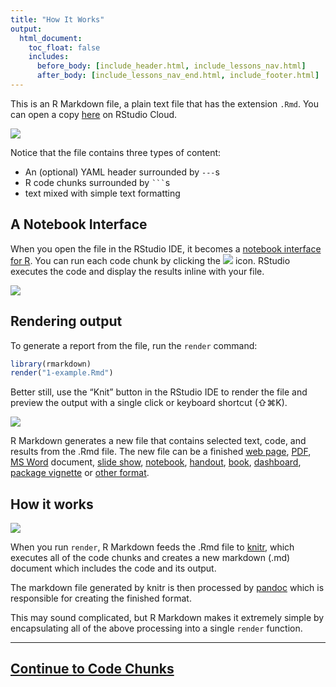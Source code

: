 ```yaml
---
title: "How It Works"
output:
  html_document:
    toc_float: false
    includes:
      before_body: [include_header.html, include_lessons_nav.html]
      after_body: [include_lessons_nav_end.html, include_footer.html]
---
```


This is an R Markdown file, a plain text file that has the extension `.Rmd`. You can open a copy [here](https://rstudio.cloud/project/181856) on RStudio Cloud.

![](lesson-images/how-1-file.png)
</br>

Notice that the file contains three types of content:

* An (optional) YAML header surrounded by `---`s
* R code chunks surrounded by <code>```</code>s
* text mixed with simple text formatting

## A Notebook Interface

When you open the file in the RStudio IDE, it becomes a [notebook interface for R](https://bookdown.org/yihui/rmarkdown/notebook.html). You can run each code chunk by clicking the ![](images/notebook-run-chunk.png) icon. RStudio executes the code and display the results inline with your file.

![](lesson-images/how-2-chunk.png)
</br>

## Rendering output

To generate a report from the file, run the `render` command:

```r
library(rmarkdown)
render("1-example.Rmd")
```

Better still, use the "Knit" button in the RStudio IDE to render the file and preview the output with a single click or keyboard shortcut (&#8679;&#8984;K).

![](lesson-images/how-3-output.png)
</br>

R Markdown generates a new file that contains selected text, code, and results from the .Rmd file. The new file can be a finished [web page](https://bookdown.org/yihui/rmarkdown/html-document.html), [PDF](https://bookdown.org/yihui/rmarkdown/pdf-document.html), [MS Word](https://bookdown.org/yihui/rmarkdown/word-document.html) document, [slide show](https://bookdown.org/yihui/rmarkdown/ioslides-presentation.html), [notebook](https://bookdown.org/yihui/rmarkdown/notebook.html), [handout](https://bookdown.org/yihui/rmarkdown/tufte-handouts.html), [book](https://bookdown.org/), [dashboard](flexdashboard/index.html), [package vignette](https://bookdown.org/yihui/rmarkdown/r-package-vignette.html) or [other format](formats.html).

## How it works

![](lesson-images/RMarkdownFlow.png)
</br>

When you run `render`, R Markdown feeds the .Rmd file to [knitr](http://yihui.name/knitr/), which executes all of the code chunks and creates a new markdown (.md) document which includes the code and its output.

The markdown file generated by knitr is then processed by [pandoc](http://pandoc.org/) which is responsible for creating the finished format.

This may sound complicated, but R Markdown makes it extremely simple by encapsulating all of the above processing into a single `render` function.

***
## [Continue to Code Chunks](lesson-3.html){.continue-link}
